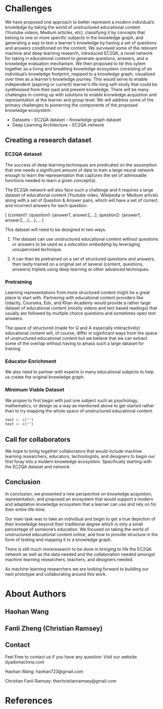 
# Challenges

We have proposed one approach to better represent a modern individual's knowledge by taking the world of unstructured educational content (Youtube videos, Medium articles, etc), classifying it by concepts that belong to one or more specific subjects in the knowledge graph, and generating a way to test a learner's knowledge by having a set of questions and answers conditioned on the content. We surveyed some of the relevant machine and deep learning research, introduced EC2QA, a novel network for taking in educational content to generate questions, answers, and a knowledge evaluation mechanism. We then proposed to tie this sytem together as a living and breathing knowledge ecosystem consisting of an individual's knowledge footprint, mapped to a knowledge graph, visualised over time as a learner's knowledge journey. This would serve to enable independent (aspiring or current) learner's life-long self-study that could be synthesised from their past and present knowledge. There will be many challenges in coming up with solutions to enable knowledge acquistion and representation at the learner and group level. We will address some of the primary challenges to pionerring the components of the proposed knowledge ecosystem:                                                        

- Datasets
-- EC2QA dataset
-- Knowledge graph dataset
- Deep Learning Architecture
-- EC2QA network

## Creating a research dataset

### EC2QA dataset
The success of deep learning techniques are predicated on the assumption that one needs a significant amount of data to train a large neural network enough to learn the representation that captures the set of admissable functions needed to learn a given concept(s). 

The EC2QA network will also face such a challenge and it requires a large dataset of educational content (Youtube video, Wikipedia or Medium article) along with a set of Question & Answer pairs,  which will have a set of correct and incorrect answers for each question.

\[
 \{content1: \{question1: \{answer1, answer2,...\},  question2: \{answer1, answer2,...\},...\},... 
\]

This dataset will need to be designed in two ways.

1. The dataset can use unstructured educational content without questions or answers to be used as a *education embedding* by leveraging unsupervised technique.


2. It can then be pretrained on a set of structured questions and answers, then lastly trained on a original set of several (content, questions, answers) triplets using deep learning or other advanced techniques. 

### Pretraining
Learning representations from more structured content might be a great place to start with. Partnering with educational content providers like Udacity, Coursera, Edx, and Khan Academy would provide a rather large dataset of educational content (mostly videos and text based readings) that usually are followed by multiple choice questions and sometimes open text answers. 

The space of structured (made for Q and A especially interactively) educational content will, of course, differ in siginficant ways from the space of unstructured educational content but we believe that we can extract some of the overlap without having to amass such a large dataset for training.

### Educator Enrichment
We also need to partner with experts in many educational subjects to help us create the original knowledge graph. 

### Minimum Viable Dataset

We propse to first begin with just one subject such as psychology, mathematics, or design as a way as mentioned above to get started rather than to try mapping the whole space of unstructured educational content. 




```r
text <- c("")
text <- c("")
```


## Call for collaborators 

We hope to bring together collaborators that would include machine learning researchers, educators, technologists, and designers to begin our first foray into a modern knowledge ecosystem. Specifically starting with the EC2QA dataset and network. 

## Conclusion

In conclusion, we presented a new perspective on knowledge acquistion, representation, and proposed an ecosystem that would support a modern and adaptative knowledge ecosystem that a learner can use and rely on for their entire life-time. 

Our main task was to take an individual and begin to get a true depiction of their knowledge beyond their traditional degree which is only a small percentage of someone's education. We focused on taking the world of unstructured educational content online, and how to provide structure in the form of testing and mapping it to a knowledge graph. 

There is still much moreresearch to be done in bringing to life the EC2QA network as well as the data needed and the collaboration needed amongst machine learning researchers, teachers, and designers needed.

As machine learning researchers we are looking forward to building our next prototype and collaborating around this work. 



# About Authors

## Haohan Wang
## Fanli Zheng (Christian Ramsey)
## Contact
Feel Free to contact us if you have any question:
Visit our website dyadxmachina.com

Haohan Wang: haohan723@gmail.com

Christian Fanli Ramsey: thechristianramsey@gmail.com

# References


